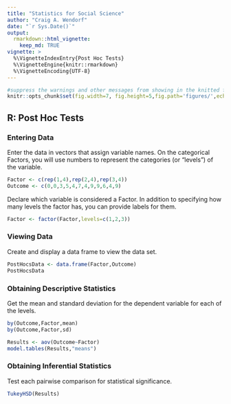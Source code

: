 ```yaml
---
title: "Statistics for Social Science"
author: "Craig A. Wendorf"
date: "`r Sys.Date()`"
output: 
  rmarkdown::html_vignette:
    keep_md: TRUE
vignette: >
  %\VignetteIndexEntry{Post Hoc Tests}
  %\VignetteEngine{knitr::rmarkdown}
  %\VignetteEncoding{UTF-8}
---
```


```r
#suppress the warnings and other messages from showing in the knitted file.
knitr::opts_chunk$set(fig.width=7, fig.height=5,fig.path='figures/',echo=TRUE,warning=FALSE,message=FALSE)
```

## R: Post Hoc Tests

### Entering Data

Enter the data in vectors that assign variable names. On the categorical Factors, you will use numbers to represent the categories (or “levels”) of the variable.

```r
Factor <- c(rep(1,4),rep(2,4),rep(3,4))
Outcome <- c(0,0,3,5,4,7,4,9,9,6,4,9)
```

Declare which variable is considered a Factor. In addition to specifying how many levels the factor has, you can provide labels for them.

```r
Factor <- factor(Factor,levels=c(1,2,3))
```

### Viewing Data

Create and display a data frame to view the data set.

```r
PostHocsData <- data.frame(Factor,Outcome)
PostHocsData
```

### Obtaining Descriptive Statistics

Get the mean and standard deviation for the dependent variable for each of the levels.

```r
by(Outcome,Factor,mean)
by(Outcome,Factor,sd)
```

```r
Results <- aov(Outcome~Factor)
model.tables(Results,"means")
```

### Obtaining Inferential Statistics

Test each pairwise comparison for statistical significance.

```r
TukeyHSD(Results)
```
